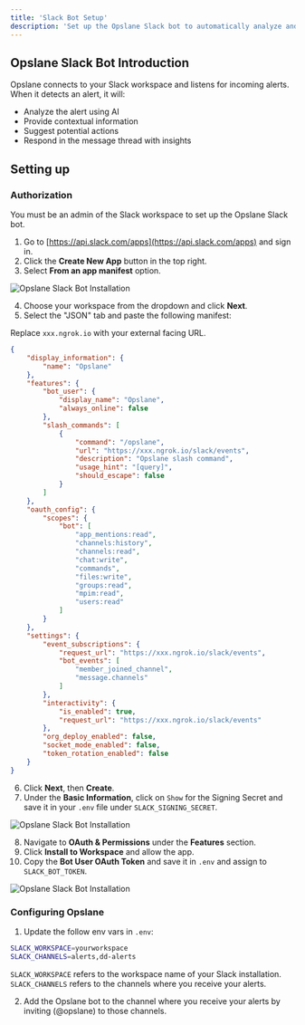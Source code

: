```yaml
---
title: 'Slack Bot Setup'
description: 'Set up the Opslane Slack bot to automatically analyze and respond to alerts'
---
```


## Opslane Slack Bot Introduction

Opslane connects to your Slack workspace and listens for incoming alerts. When it detects an alert, it will:

- Analyze the alert using AI
- Provide contextual information
- Suggest potential actions
- Respond in the message thread with insights

## Setting up

### Authorization

<Note>
  You must be an admin of the Slack workspace to set up the Opslane Slack bot.
</Note>

1. Go to [https://api.slack.com/apps](https://api.slack.com/apps) and sign in.
2. Click the **Create New App** button in the top right.
3. Select **From an app manifest** option.


<img
  src="/images/slack-app-from-manifest.png"
  alt="Opslane Slack Bot Installation"
/>


4. Choose your workspace from the dropdown and click **Next**.
5. Select the "JSON" tab and paste the following manifest:

Replace `xxx.ngrok.io` with your external facing URL.

```json
{
    "display_information": {
        "name": "Opslane"
    },
    "features": {
        "bot_user": {
            "display_name": "Opslane",
            "always_online": false
        },
        "slash_commands": [
            {
                "command": "/opslane",
                "url": "https://xxx.ngrok.io/slack/events",
                "description": "Opslane slash command",
                "usage_hint": "[query]",
                "should_escape": false
            }
        ]
    },
    "oauth_config": {
        "scopes": {
            "bot": [
                "app_mentions:read",
                "channels:history",
                "channels:read",
                "chat:write",
                "commands",
                "files:write",
                "groups:read",
                "mpim:read",
                "users:read"
            ]
        }
    },
    "settings": {
        "event_subscriptions": {
            "request_url": "https://xxx.ngrok.io/slack/events",
            "bot_events": [
                "member_joined_channel",
                "message.channels"
            ]
        },
        "interactivity": {
            "is_enabled": true,
            "request_url": "https://xxx.ngrok.io/slack/events"
        },
        "org_deploy_enabled": false,
        "socket_mode_enabled": false,
        "token_rotation_enabled": false
    }
}
```


6. Click **Next**, then **Create**.
7. Under the **Basic Information**, click on `Show` for the Signing Secret and save it in your `.env` file under `SLACK_SIGNING_SECRET`.

<img
  src="/images/slack-signing-secret.png"
  alt="Opslane Slack Bot Installation"
/>

8. Navigate to **OAuth & Permissions** under the **Features** section.
9. Click **Install to Workspace** and allow the app.
10. Copy the **Bot User OAuth Token** and save it in `.env` and assign to `SLACK_BOT_TOKEN`.

<img
  src="/images/slack-bot-token.png"
  alt="Opslane Slack Bot Installation"
/>


### Configuring Opslane

1. Update the follow env vars in `.env`:

```bash
SLACK_WORKSPACE=yourworkspace
SLACK_CHANNELS=alerts,dd-alerts
```

`SLACK_WORKSPACE` refers to the workspace name of your Slack installation. `SLACK_CHANNELS` refers to the channels
where you receive your alerts.

2. Add the Opslane bot to the channel where you receive your alerts by inviting (@opslane) to those channels.